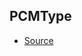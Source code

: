 ## PCMType



- [Source](https://github.com/Androz2091/discord-player/blob/3861a2c/packages/equalizer/src/utils/PCMTransformer.ts#L3)